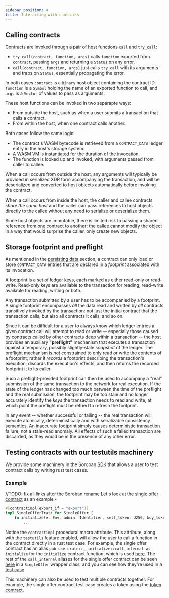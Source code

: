 ```yaml
---
sidebar_position: 4
title: Interacting with contracts
---
```


## Calling contracts

Contracts are invoked through a pair of host functions `call` and `try_call`:

  - `try_call(contract, function, args)` calls `function` exported from `contract`, passing `args` and returning a `Status` on any error.
  - `call(contract, function, args)` just calls `try_call` with its arguments and traps on `Status`, essentially propagating the error.

In both cases `contract` is a `Binary` host object containing the contract ID, `function` is a `Symbol` holding the name of an exported function to call, and `args` is a `Vector` of values to pass as arguments.

These host functions can be invoked in two separapte ways:

  - From outside the host, such as when a user submits a transaction that calls a contract.
  - From within the host, when one contract calls another.

Both cases follow the same logic:

  - The contract's WASM bytecode is retrieved from a `CONTRACT_DATA` ledger entry in the host's storage system.
  - A WASM VM is instantiated for the duration of the invocation.
  - The function is looked up and invoked, with arguments passed from caller to callee.

When a call occurs from outside the host, any arguments will typically be provided in serialized XDR form accompanying the transaction, and will be deserialized and converted to host objects automatically before invoking the contract.

When a call occurs from inside the host, the caller and callee contracts _share the same host_ and the caller can pass references to host objects directly to the callee without any need to serialize or deserialize them.

Since host objects are immutable, there is limited risk to passing a shared reference from one contract to another: the callee cannot modify the object in a way that would surprise the caller, only create new objects.

## Storage footprint and preflight

As mentioned in the [persisting data](persisting-data.md) section, a contract can only load or store `CONTRACT_DATA` entries that are declared in a _footprint_ associated with its invocation.

A footprint is a set of ledger keys, each marked as either read-only or read-write. Read-only keys are available to the transaction for reading, read-write available for reading, writing or both.

Any transaction submitted by a user has to be accompanied by a footprint. A single footprint encompasses _all_ the data read and written by _all_ contracts transitively invoked by the transaction: not just the initial contract that the transaction calls, but also all contracts it calls, and so on.

Since it can be difficult for a user to always know which ledger entries a given contract call will attempt to read or write -- especially those caused by contracts called by other contracts deep within a transaction -- the host provides an auxiliary **"preflight"** mechanism that executes a transaction against a temporary, possibly slightly-stale _snapshot_ of the ledger. The preflight mechanism is _not_ constrained to only read or write the contents of a footprint; rather it _records_ a footprint describing the transaction's execution, discards the execution's effects, and then returns the recorded footprint it to its caller.

Such a preflight-provided footprint can then be used to accompany a "real" submission of the same transaction to the network for real execution. If the state of the ledger has changed too much between the time of the preflight and the real submission, the footprint may be too stale and no longer accurately identify the _keys_ the transaction needs to read and write, at which point the preflight must be retried to refresh the footprint.

In any event -- whether successful or failing -- the real transaction will execute atomically, deterministically and with serializable consistency semantics. An inaccurate footprint simply causes deterministic transaction failure, not a stale-read anomaly. All effects of such a failed transaction are discarded, as they would be in the presence of any other error.

## Testing contracts with our testutils machinery

We provide some machinery in the Soroban
[SDK](https://github.com/stellar/rs-soroban-sdk) that allows a user to
test contract calls by writing rust test cases.

### Example

//TODO: fix all links after the Soroban rename
Let's look at the [single offer contract](https://github.com/stellar/soroban-examples/blob/main/single_offer/src/lib.rs) as an example -

```rust
#[contractimpl(export_if = "export")]
impl SingleOfferTrait for SingleOffer {
    fn initialize(e: Env, admin: Identifier, sell_token: U256, buy_token: U256, n: u32, d: u32) {
        ...
```

Notice the `contractimpl` procedural macro attribute. This attribute, along with
the `testutils` feature enabled, will allow the user to call a function in the
contract directly in a rust test case. For example, the single offer contract
has an alias `pub use crate::__initialize::call_internal as initialize` for the
`initialize` contract function, which is used
[here](https://github.com/stellar/soroban-examples/blob/56fef787395b5aed7cd7b19772cca28e21b3feb5/single_offer/src/testutils.rs#L45).
The rest of the `call_internal` aliases for the single offer contract can be
seen
[here](https://github.com/stellar/soroban-examples/blob/56fef787395b5aed7cd7b19772cca28e21b3feb5/single_offer/src/testutils.rs#L15)
in a `SingleOffer` wrapper class, and you can see how they're used in a [test
case](https://github.com/stellar/soroban-examples/blob/56fef787395b5aed7cd7b19772cca28e21b3feb5/single_offer/src/test.rs#L42).

This machinery can also be used to test multiple contracts together. For
example, the single offer contract test case creates a token using the
[token
contract](https://github.com/stellar/soroban-examples/blob/56fef787395b5aed7cd7b19772cca28e21b3feb5/single_offer/src/test.rs#L22).